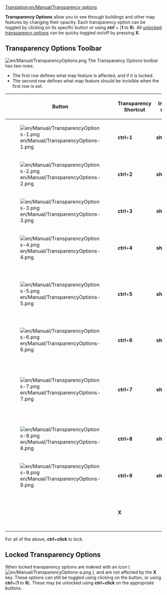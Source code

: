[[Translation:en/Manual/Transparency options]]
{{en/Manual/Navigation}}

'''Transparency Options''' allow you to see through buildings and other map features by changing their opacity. Each transparency option can be toggled by clicking on its specific button or using '''ctrl''' + ('''1''' to '''9'''). All [[en/Manual/Transparency options#locked-transparency-options|unlocked transparency options]] can be quicky toggled on/off by pressing '''X'''.

==Transparency Options Toolbar==
[[File:en/Manual/TransparencyOptions.png]]
The Transparancy Options toolbar has two rows:
*The first row defines what map feature is affected, and if it is locked.
*The second row defines what map feature should be invisible when the first row is set.

{| {{en/Wikitable}}
|- style="background:#efefef"
!width='''46'''|Button
!Transparency Shortcut
!Invisibility shortcut
!Affects
|-
|[[File:en/Manual/TransparencyOptions-1.png]]
|'''ctrl'''+'''1'''
|'''shift'''+'''ctrl'''+'''1'''
|Toggle transparency for station signs.
|-
|[[File:en/Manual/TransparencyOptions-2.png]]
|'''ctrl'''+'''2'''
|'''shift'''+'''ctrl'''+'''2'''
|Toggle transparency for trees.
|-
|[[File:en/Manual/TransparencyOptions-3.png]]
|'''ctrl'''+'''3'''
|'''shift'''+'''ctrl'''+'''3'''
|Toggle transparency for houses.
|-
|[[File:en/Manual/TransparencyOptions-4.png]]
|'''ctrl'''+'''4'''
|'''shift'''+'''ctrl'''+'''4'''
|Toggle transparency for industries.
|-
|[[File:en/Manual/TransparencyOptions-5.png]]
|'''ctrl'''+'''5'''
|'''shift'''+'''ctrl'''+'''5'''
|Toggle transparency for buildables like stations, depots and waypoints.
|-
|[[File:en/Manual/TransparencyOptions-6.png]]
|'''ctrl'''+'''6'''
|'''shift'''+'''ctrl'''+'''6'''
|Toggle transparency for bridges.
|-
|[[File:en/Manual/TransparencyOptions-7.png]]
|'''ctrl'''+'''7'''
|'''shift'''+'''ctrl'''+'''7'''
|Toggle transparency for structures like lighthouses and antennas.
|-
|[[File:en/Manual/TransparencyOptions-8.png]]
|'''ctrl'''+'''8'''
|'''shift'''+'''ctrl'''+'''8'''
|Toggle transparency for catenary.
|-
|[[File:en/Manual/TransparencyOptions-9.png]]
|'''ctrl'''+'''9'''
|'''shift'''+'''ctrl'''+'''9'''
|Toggle transparency for loading indicators.
|-
|
|'''X'''
|
|Toggle transparency for all of the above.
|}
For all of the above, '''ctrl'''+'''click''' to lock.

==Locked Transparency Options==
When locked transparency options are makred with an icon ( [[File:en/Manual/TransparencyOptions-a.png]] ), and are not affected by the '''X''' key. These options can still be toggled using clicking on the button, or using '''ctrl'''+('''1''' to '''9'''). These may be unlocked using '''ctrl'''+'''click''' on the appropriate buttons.